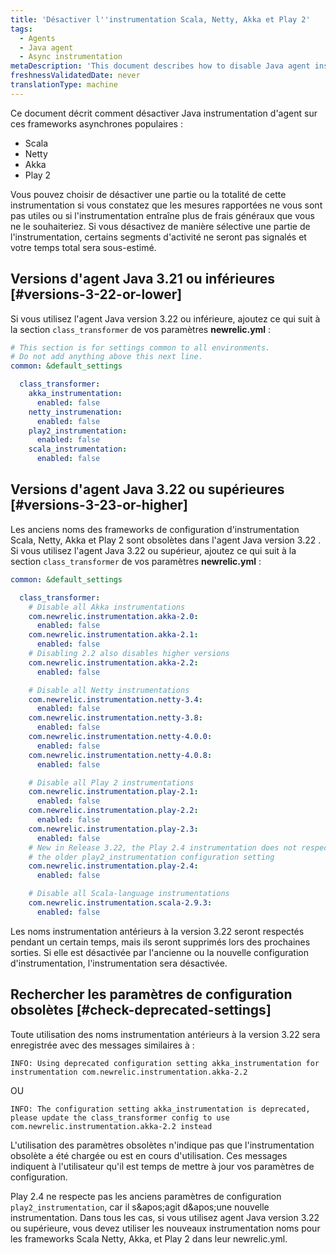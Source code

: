 ```yaml
---
title: 'Désactiver l''instrumentation Scala, Netty, Akka et Play 2'
tags:
  - Agents
  - Java agent
  - Async instrumentation
metaDescription: 'This document describes how to disable Java agent instrumentation on Scala, Netty, Akka, and Play2 frameworks'
freshnessValidatedDate: never
translationType: machine
---
```


Ce document décrit comment désactiver Java instrumentation d&apos;agent sur ces frameworks asynchrones populaires :

* Scala
* Netty
* Akka
* Play 2

Vous pouvez choisir de désactiver une partie ou la totalité de cette instrumentation si vous constatez que les mesures rapportées ne vous sont pas utiles ou si l&apos;instrumentation entraîne plus de frais généraux que vous ne le souhaiteriez. Si vous désactivez de manière sélective une partie de l&apos;instrumentation, certains segments d&apos;activité ne seront pas signalés et votre temps total sera sous-estimé.

## Versions d&apos;agent Java 3.21 ou inférieures [#versions-3-22-or-lower]

Si vous utilisez l&apos;agent Java version 3.22 ou inférieure, ajoutez ce qui suit à la section `class_transformer` de vos paramètres <DNT>**newrelic.yml**</DNT> :

```yml
# This section is for settings common to all environments.
# Do not add anything above this next line.
common: &default_settings

  class_transformer: 
    akka_instrumentation:
      enabled: false
    netty_instrumenation:
      enabled: false
    play2_instrumentation:
      enabled: false
    scala_instrumentation:
      enabled: false
```

## Versions d&apos;agent Java 3.22 ou supérieures [#versions-3-23-or-higher]

Les anciens noms des frameworks de configuration d&apos;instrumentation Scala, Netty, Akka et Play 2 sont obsolètes dans l&apos;agent Java version 3.22 . Si vous utilisez l&apos;agent Java 3.22 ou supérieur, ajoutez ce qui suit à la section `class_transformer` de vos paramètres <DNT>**newrelic.yml**</DNT> :

```yml
common: &default_settings

  class_transformer:
    # Disable all Akka instrumentations
    com.newrelic.instrumentation.akka-2.0:
      enabled: false
    com.newrelic.instrumentation.akka-2.1:
      enabled: false
    # Disabling 2.2 also disables higher versions
    com.newrelic.instrumentation.akka-2.2:
      enabled: false

    # Disable all Netty instrumentations
    com.newrelic.instrumentation.netty-3.4:
      enabled: false
    com.newrelic.instrumentation.netty-3.8:
      enabled: false
    com.newrelic.instrumentation.netty-4.0.0:
      enabled: false
    com.newrelic.instrumentation.netty-4.0.8:
      enabled: false

    # Disable all Play 2 instrumentations
    com.newrelic.instrumentation.play-2.1:
      enabled: false
    com.newrelic.instrumentation.play-2.2:
      enabled: false
    com.newrelic.instrumentation.play-2.3:
      enabled: false
    # New in Release 3.22, the Play 2.4 instrumentation does not respect
    # the older play2_instrumentation configuration setting 
    com.newrelic.instrumentation.play-2.4:
      enabled: false

    # Disable all Scala-language instrumentations
    com.newrelic.instrumentation.scala-2.9.3:
      enabled: false
```

Les noms instrumentation antérieurs à la version 3.22 seront respectés pendant un certain temps, mais ils seront supprimés lors des prochaines sorties. Si elle est désactivée par l&apos;ancienne ou la nouvelle configuration d&apos;instrumentation, l&apos;instrumentation sera désactivée.

## Rechercher les paramètres de configuration obsolètes [#check-deprecated-settings]

Toute utilisation des noms instrumentation antérieurs à la version 3.22 sera enregistrée avec des messages similaires à :

```
INFO: Using deprecated configuration setting akka_instrumentation for instrumentation com.newrelic.instrumentation.akka-2.2
```

OU

```
INFO: The configuration setting akka_instrumentation is deprecated, please update the class_transformer config to use com.newrelic.instrumentation.akka-2.2 instead
```

L&apos;utilisation des paramètres obsolètes n&apos;indique pas que l&apos;instrumentation obsolète a été chargée ou est en cours d&apos;utilisation. Ces messages indiquent à l&apos;utilisateur qu&apos;il est temps de mettre à jour vos paramètres de configuration.

Play 2.4 ne respecte pas les anciens paramètres de configuration `play2_instrumentation`, car il s&amp;apos;agit d&amp;apos;une nouvelle instrumentation. Dans tous les cas, si vous utilisez agent Java version 3.22 ou supérieure, vous devez utiliser les nouveaux instrumentation noms pour les frameworks Scala Netty, Akka, et Play 2 dans leur newrelic.yml.